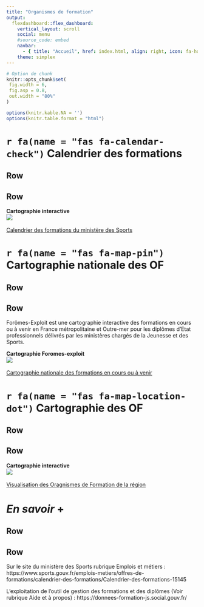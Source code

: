 ---
title: "Organismes de formation"
output: 
  flexdashboard::flex_dashboard:
    vertical_layout: scroll
    social: menu
    #source_code: embed
    navbar:
      - { title: "Accueil", href: index.html, align: right, icon: fa-home }
    theme: simplex
---

```{r setup, include=FALSE ,echo=FALSE, cache=F, plotly=T}


# Option de chunk
knitr::opts_chunk$set(
 fig.width = 6,
 fig.asp = 0.8,
 out.width = "80%"
)

options(knitr.kable.NA = '')
options(knitr.table.format = "html")
```

# `r fa(name = "fas fa-calendar-check")` Calendrier des formations {data-orientation="rows" font-size="25px"}

## Row {data-height="20"}

## Row {data-height="100"}

**Cartographie interactive**\
[![](images/calendrier.png) </br>\
Calendrier des formations du ministère des Sports](https://foromes.calendrier.sports.gouv.fr/#/formation)


# `r fa(name = "fas fa-map-pin")` Cartographie nationale des OF {data-orientation="rows" font-size="25px"}

## Row {data-height="20"}

## Row {data-height="100"}

Forômes-Exploit est une cartographie interactive des formations en cours ou à venir en France métropolitaine et Outre-mer pour les diplômes d'Etat professionnels délivrés par les ministères chargés de la Jeunesse et des Sports.

**Cartographie Foromes-exploit**\
[![](images/exploit.PNG) </br>\
Cartographie nationale des formations en cours ou à venir](https://donnees-formation-js.social.gouv.fr/)





# `r fa(name = "fas fa-map-location-dot")` Cartographie des OF {data-orientation="rows" font-size="25px"}

## Row {data-height="20"}

## Row {data-height="100"}

**Cartographie interactive**\
[![](images/FCE.PNG) </br>\
Visualisation des Oragnismes de Formation de la région](https://pierre-stephanelebre.shinyapps.io/FCEshiny/)

# *En savoir* **+** {data-orientation="rows" data-icon="fa-info-circle" font-size="25px"}

## Row {data-height="20"}

## Row {data-height="200"}

Sur le site du ministère des Sports rubrique Emplois et métiers : https://www.sports.gouv.fr/emplois-metiers/offres-de-formations/calendrier-des-formations/Calendrier-des-formations-15145


L'exploitation de l'outil de gestion des formations et des diplômes (Voir rubrique Aide et à propos) :
https://donnees-formation-js.social.gouv.fr/


